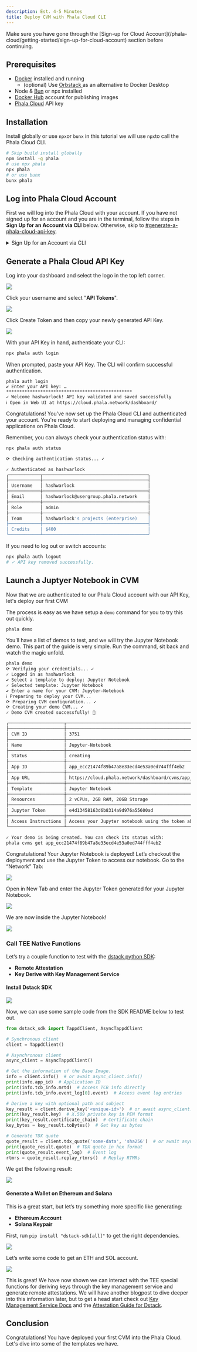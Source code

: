 ```yaml
---
description: Est. 4-5 Minutes
title: Deploy CVM with Phala Cloud CLI
---
```



<Note type="warning">
Make sure you have gone through the [Sign-up for Cloud Account](/phala-cloud/getting-started/sign-up-for-cloud-account) section before continuing.
</Note>

## Prerequisites

* [Docker](https://docker.com) installed and running
  * (optional) Use [Orbstack ](https://orbstack.dev)as an alternative to Docker Desktop
* Node & [Bun](https://bun.sh) or npx installed
* [Docker Hub](https://hub.docker.com/) account for publishing images
* [Phala Cloud](https://cloud.phala.network/register?invite=PHALAWIKI) API key

## Installation

Install globally or use `npx`or `bunx` in this tutorial we will use `npx`to call the Phala Cloud CLI.

```bash
# Skip build install globally 
npm install -g phala
# use npx phala
npx phala
# or use bunx
bunx phala
```

## Log into Phala Cloud Account

First we will log into the Phala Cloud with your account. If you have not signed up for an account and you are in the terminal, follow the steps in **Sign Up for an Account via CLI** below. Otherwise, skip to [#generate-a-phala-cloud-api-key](#generate-a-phala-cloud-api-key "mention").

<details>

<summary>Sign Up for an Account via CLI</summary>

Run `npx phala free`to get started with your Phala Cloud account and a free CVM deployment.

```bash
npx phala free
```

This will open a browser to the Phala Cloud sign-up page. Get your free account then get started on generating your Phala Cloud API Key.

<Frame caption="Signup Page">
    <img src="/images/image (12).png" alt="" />

</Frame>

</details>

## Generate a Phala Cloud API Key

Log into your dashboard and select the logo in the top left corner.

<Frame>
    <img src="/images/Screenshot 2025-02-27 at 11.42.32.png" />
</Frame>

Click your username and select "**API Tokens**".

<Frame>
    <img src="/images/Screenshot 2025-02-27 at 11.45.13.png" />
</Frame>

Click Create Token and then copy your newly generated API Key.

<Frame>
    <img src="/images/image (2) (1) (1) (1).png" />
</Frame>

With your API Key in hand, authenticate your CLI:

```bash
npx phala auth login
```

When prompted, paste your API Key. The CLI will confirm successful authentication.

```
phala auth login
✔ Enter your API key: … ************************************************
✓ Welcome hashwarlock! API key validated and saved successfully
ℹ Open in Web UI at https://cloud.phala.network/dashboard/
```

Congratulations! You've now set up the Phala Cloud CLI and authenticated your account. You're ready to start deploying and managing confidential applications on Phala Cloud.

Remember, you can always check your authentication status with:

```bash
npx phala auth status
```

```bash
⟳ Checking authentication status... ✓

✓ Authenticated as hashwarlock
╭────────────┬────────────────────────────────────────╮
├────────────┼────────────────────────────────────────┤
│ Username   │ hashwarlock                            │
├────────────┼────────────────────────────────────────┤
│ Email      │ hashwarlock@usergroup.phala.network    │
├────────────┼────────────────────────────────────────┤
│ Role       │ admin                                  │
├────────────┼────────────────────────────────────────┤
│ Team       │ hashwarlock's projects (enterprise)    │
├────────────┼────────────────────────────────────────┤
│ Credits    │ $400                                   │
╰────────────┴────────────────────────────────────────╯
```

If you need to log out or switch accounts:

```bash
npx phala auth logout
# ✓ API key removed successfully.
```

## Launch a Juptyer Notebook in CVM&#x20;

Now that we are authenticated to our Phala Cloud account with our API Key, let's deploy our first CVM

The process is easy as we have setup a `demo` command for you to try this out quickly.

```bash
phala demo
```

You’ll have a list of demos to test, and we will try the Jupyter Notebook demo. This part of the guide is very simple. Run the command, sit back and watch the magic unfold.

```bash
phala demo
⟳ Verifying your credentials... ✓
✓ Logged in as hashwarlock
✔ Select a template to deploy: Jupyter Notebook
✓ Selected template: Jupyter Notebook
✔ Enter a name for your CVM: Jupyter-Notebook
ℹ Preparing to deploy your CVM...
⟳ Preparing CVM configuration... ✓
⟳ Creating your demo CVM... ✓
✓ Demo CVM created successfully! 🎉

╭─────────────────────┬───────────────────────────────────────────────────────────────────────────────────────────────────╮
├─────────────────────┼───────────────────────────────────────────────────────────────────────────────────────────────────┤
│ CVM ID              │ 3751                                                                                              │
├─────────────────────┼───────────────────────────────────────────────────────────────────────────────────────────────────┤
│ Name                │ Jupyter-Notebook                                                                                  │
├─────────────────────┼───────────────────────────────────────────────────────────────────────────────────────────────────┤
│ Status              │ creating                                                                                          │
├─────────────────────┼───────────────────────────────────────────────────────────────────────────────────────────────────┤
│ App ID              │ app_ecc21474f89b47a8e33ecd4e53a0ed744fff4eb2                                                      │
├─────────────────────┼───────────────────────────────────────────────────────────────────────────────────────────────────┤
│ App URL             │ https://cloud.phala.network/dashboard/cvms/app_ecc21474f89b47a8e33ecd4e53a0ed744fff4eb2           │
├─────────────────────┼───────────────────────────────────────────────────────────────────────────────────────────────────┤
│ Template            │ Jupyter Notebook                                                                                  │
├─────────────────────┼───────────────────────────────────────────────────────────────────────────────────────────────────┤
│ Resources           │ 2 vCPUs, 2GB RAM, 20GB Storage                                                                    │
├─────────────────────┼───────────────────────────────────────────────────────────────────────────────────────────────────┤
│ Jupyter Token       │ e4d13458163d6b8314a9d976a55600ad                                                                  │
├─────────────────────┼───────────────────────────────────────────────────────────────────────────────────────────────────┤
│ Access Instructions │ Access your Jupyter notebook using the token above. Go to 'Network' tab to see the public URL.    │
╰─────────────────────┴───────────────────────────────────────────────────────────────────────────────────────────────────╯

✓ Your demo is being created. You can check its status with:
phala cvms get app_ecc21474f89b47a8e33ecd4e53a0ed744fff4eb2
```

Congratulations! Your Jupyter Notebook is deployed! Let’s checkout the deployment and use the Jupyter Token to access our notebook. Go to the “Network” Tab:

<Frame>
    <img src="https://img0.phala.world/files/1c20317e-04a1-8008-9767-fe58091b1b69.jpg" />
</Frame>

Open in New Tab and enter the Jupyter Token generated for your Jupyter Notebook.

<Frame>
    <img src="https://img0.phala.world/files/1c20317e-04a1-80ef-89cd-fd41a11f63fa.jpg" />
</Frame>

We are now inside the Jupyter Notebook!

<Frame>
    <img src="https://img0.phala.world/files/1c20317e-04a1-80da-bbbf-c3db53200b7f.jpg" />
</Frame>

### Call TEE Native Functions

Let’s try a couple function to test with the [dstack python SDK](https://github.com/Dstack-TEE/dstack/tree/master/sdk/python):

* **Remote Attestation**
* **Key Derive with Key Management Service**

#### Install Dstack SDK

<Frame>
    <img src="https://img0.phala.world/files/1c20317e-04a1-80a1-91e9-fe32a4f39af9.jpg" />
</Frame>

Now, we can use some sample code from the SDK README below to test out.

```python
from dstack_sdk import TappdClient, AsyncTappdClient

# Synchronous client
client = TappdClient()

# Asynchronous client
async_client = AsyncTappdClient()

# Get the information of the Base Image.
info = client.info()  # or await async_client.info()
print(info.app_id)  # Application ID
print(info.tcb_info.mrtd)  # Access TCB info directly
print(info.tcb_info.event_log[0].event)  # Access event log entries

# Derive a key with optional path and subject
key_result = client.derive_key('<unique-id>')  # or await async_client.derive_key('<unique-id>')
print(key_result.key)  # X.509 private key in PEM format
print(key_result.certificate_chain)  # Certificate chain
key_bytes = key_result.toBytes()  # Get key as bytes

# Generate TDX quote
quote_result = client.tdx_quote('some-data', 'sha256')  # or await async_client.tdx_quote('some-data', 'sha256')
print(quote_result.quote)  # TDX quote in hex format
print(quote_result.event_log)  # Event log
rtmrs = quote_result.replay_rtmrs()  # Replay RTMRs
```

We get the following result:

<Frame>
    <img src="https://img0.phala.world/files/1c20317e-04a1-80a4-b543-fe32e846cffb.jpg" />
</Frame>

#### Generate a Wallet on Ethereum and Solana

This is a great start, but let’s try something more specific like generating:

* **Ethereum Account**
* **Solana Keypair**

First, run `pip install "dstack-sdk[all]"` to get the right dependencies.

<Frame>
    <img src="https://img0.phala.world/files/1c20317e-04a1-80ae-907d-fe3f7dd15a3d.jpg" />
</Frame>

Let’s write some code to get an ETH and SOL account.

<Frame>
    <img src="https://img0.phala.world/files/1c20317e-04a1-80c5-ab56-eb68133d0dfd.jpg" />
</Frame>

This is great! We have now shown we can interact with the TEE special functions for deriving keys through the key management service and generate remote attestations. We will have another blogpost to dive deeper into this information later, but to get a head start check out [Key Management Service Docs](https://docs.phala.network/dstack/design-documents/key-management-protocol) and the [Attestation Guide for Dstack](https://github.com/Dstack-TEE/dstack/blob/master/attestation.mdx).

## Conclusion

Congratulations! You have deployed your first CVM into the Phala Cloud. Let's dive into some of the templates we have.

```
